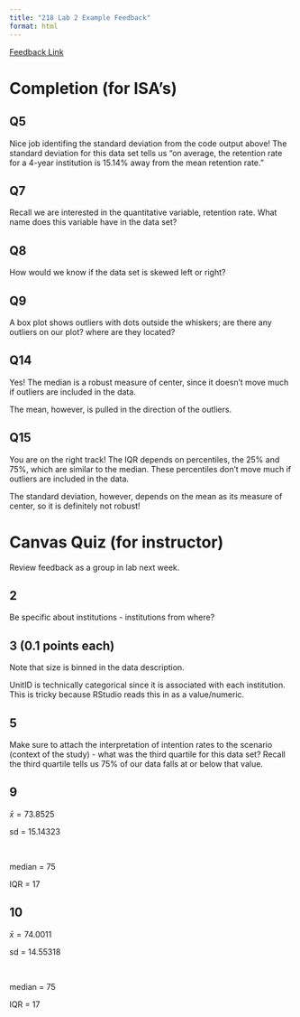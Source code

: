 ```yaml
---
title: "218 Lab 2 Example Feedback"
format: html
---
```


[Feedback Link](https://earobinson95.github.io/218-02-lab-quantitative-eda/218-02-lab-example-feedback.html)

# Completion (for ISA's)

## Q5
Nice job identifing the standard deviation from the code output above! 
The standard deviation for this data set tells us "on average, the retention rate for a 4-year institution is 15.14% away from the mean retention rate."

## Q7
Recall we are interested in the quantitative variable, retention rate. What name does this variable have in the data set?

## Q8
How would we know if the data set is skewed left or right?

## Q9
A box plot shows outliers with dots outside the whiskers; are there any outliers on our plot? where are they located?

## Q14
Yes! The median is a robust measure of center, since it doesn't move much if outliers are included in the data. 

The mean, however, is pulled in the direction of the outliers. 

## Q15
You are on the right track! The IQR depends on percentiles, the 25% and 75%, which are similar to the median. These percentiles don't move much if outliers are included in the data. 

The standard deviation, however, depends on the mean as its measure of center, so it is definitely not robust!

# Canvas Quiz (for instructor)

Review feedback as a group in lab next week.

## 2

Be specific about institutions - institutions from where?

## 3 (0.1 points each)

Note that size is binned in the data description.

UnitID is technically categorical since it is associated with each institution. This is tricky because RStudio reads this in as a value/numeric.


## 5

Make sure to attach the interpretation of intention rates to the scenario (context of the study) - what was the third quartile for this data set? Recall the third quartile tells us 75% of our data falls at or below that value.

## 9
$\bar{x} = 73.8525$

sd = 15.14323

<br>

median = 75

IQR = 17

## 10
$\bar{x} = 74.0011$

sd = 14.55318	

<br>

median = 75

IQR = 17